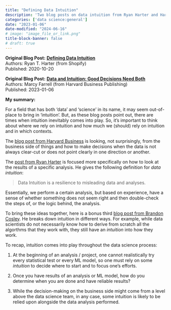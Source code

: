 ```yaml
---
title: "Defining Data Intuition"
description: 'Two blog posts on data intuition from Ryan Harter and Harvard Business'
categories: ['data science:general']
date: "2023-01-06"
date-modified: "2024-06-16"
# image: "image_file_or_link.png"
title-block-banner: false
# draft: true
---
```


::: {.hero-banner}
::: {.hero-text}
**Original Blog Post:**
**[Defining Data Intuition](https://blog.harterrt.com/data_intuition.html)** <br>
Authors: Ryan T. Harter (from Shopify) <br>
Published: 2020-10-20

**Original Blog Post:**
**[Data and Intuition: Good Decisions Need Both](https://www.harvardbusiness.org/data-and-intuition-good-decisions-need-both/)** <br>
Authors: Marcy Farrell (from Harvard Business Publishing) <br>
Published: 2023-01-06
:::
<!-- ::: {.hero-image}
![](image_file_or_link.png)
::: -->
:::

**My summary:**

For a field that has both 'data' and 'science' in its name, it may seem
out-of-place to bring in 'intuition'. But, as these blog posts point out, there
are times when intuition inevitably comes into play. So, it's important to
think about where we rely on intuition and how much we (should) rely on
intuition and in which contexts.

The [blog post from Harvard Business](https://www.harvardbusiness.org/data-and-intuition-good-decisions-need-both/)
is looking, not surprisingly, from the business side of things and how to make
decisions when the data is not always clear-cut or does not point clearly in
one direction or another.

The [post from Ryan Harter](https://blog.harterrt.com/data_intuition.html) is
focused more specifically on how to look at the results of a specific analysis.
He gives the following definition for *data intuition*:

> Data Intuition is a resilience to misleading data and analyses.

Essentially, we perform a certain analysis, but based on experience, have a
sense of whether something does not seem right and then double-check the steps
of, or the logic behind, the analysis.

To bring these ideas together, here is a bonus third
[blog post from Brandon Cosley](https://towardsdatascience.com/a-case-for-intuition-in-data-science-e1241e968a1e).
He breaks down intuition in different ways. For example, while data scientists
do not necessarily know how to derive from scratch all the algorthms that they
work with, they still have an *intuition* into how they work.

To recap, intuition comes into play throughout the data science process:

1. At the beginning of an analysis / project, one cannot realistically try
every statistical test or every ML model, so one must rely on some *intuition*
to decide where to start and to focus one's efforts.

2. Once you have results of an analysis or ML model, how do you determine when
you are done and have reliable results?

3. While the decision-making on the business side might come from a level above
the data science team, in any case, some intuition is likely to be relied upon
alongside the data analysis performed.

